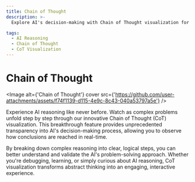 ```yaml
---
title: Chain of Thought
description: >-
  Explore AI's decision-making with Chain of Thought visualization for clear insights.

tags:
  - AI Reasoning
  - Chain of Thought
  - CoT Visualization
---
```


# Chain of Thought

<Image alt={'Chain of Thought'} cover src={'https://github.com/user-attachments/assets/f74f1139-d115-4e9c-8c43-040a53797a5e'} />

Experience AI reasoning like never before. Watch as complex problems unfold step by step through our innovative Chain of Thought (CoT) visualization. This breakthrough feature provides unprecedented transparency into AI's decision-making process, allowing you to observe how conclusions are reached in real-time.

By breaking down complex reasoning into clear, logical steps, you can better understand and validate the AI's problem-solving approach. Whether you're debugging, learning, or simply curious about AI reasoning, CoT visualization transforms abstract thinking into an engaging, interactive experience.
